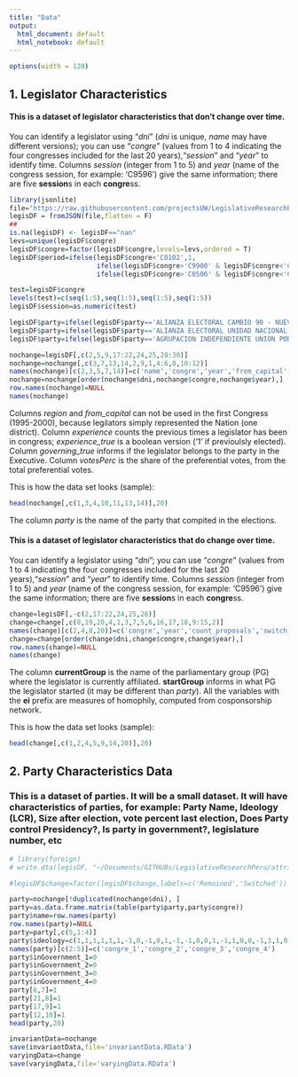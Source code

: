 ```yaml
---
title: "Data"
output:
  html_document: default
  html_notebook: default
---
```


```r
options(width = 120)
```
## 1. Legislator Characteristics

#### This is a dataset of legislator characteristics that don't change over time. 

You can identify a legislator using "*dni*" (*dni* is unique, *name* may have different versions); you can use "*congre*" (values from 1 to 4 indicating the four congresses included for the last 20 years),"*session*" and "*year*"  to identify time. Columns *session* (integer from 1 to 5) and *year* (name of the congress session, for example: 'C9596') give the same information; there are five **session**s in each **congre**ss. 

```r
library(jsonlite)
file="https://raw.githubusercontent.com/projectsUW/LegislativeResearchPeru/master/attributes/allAttributes.json?token=AQEW1nx3odgndtaJxXGfviScTlSW3UVrks5ZYVnzwA%3D%3D"
legisDF = fromJSON(file,flatten = F)
##
is.na(legisDF) <- legisDF=="nan"
levs=unique(legisDF$congre)
legisDF$congre=factor(legisDF$congre,levels=levs,ordered = T)
legisDF$period=ifelse(legisDF$congre<'C0102',1,
                      ifelse(legisDF$congre>'C9900' & legisDF$congre<'C0607',2,
                      ifelse(legisDF$congre>'C0506' & legisDF$congre<'C1112',3,4)))

test=legisDF$congre
levels(test)=c(seq(1:5),seq(1:5),seq(1:5),seq(1:5))
legisDF$session=as.numeric(test)

legisDF$party=ifelse(legisDF$party=='ALIANZA ELECTORAL CAMBIO 90 - NUEVA MAYORIA','CAMBIO 90 - NUEVA MAYORIA',legisDF$party)
legisDF$party=ifelse(legisDF$party=='ALIANZA ELECTORAL UNIDAD NACIONAL','UNIDAD NACIONAL',legisDF$party)
legisDF$party=ifelse(legisDF$party=='AGRUPACION INDEPENDIENTE UNION POR EL PERU - SOCIAL DEMOCRACIA','UNION POR EL PERU',legisDF$party)
```

```r
nochange=legisDF[,c(2,5,9,17:22,24,25,28:30)]
nochange=nochange[,c(3,7,13,14,2,9,1,4:6,8,10:12)]
names(nochange)[c(2,3,5,7,14)]=c('name','congre','year','from_capital','reelected_nextElection')
nochange=nochange[order(nochange$dni,nochange$congre,nochange$year),]
row.names(nochange)=NULL
names(nochange)
```
Columns *region* and *from_capital* can not be used in the first Congress (1995-2000), because legilators simply represented the Nation (one district).
Column *experience* counts the previous times a legislator has been in congress; *experience_true* is a boolean version ('1' if previoulsly elected).
Column *governing_true* informs if the legislator belongs to the party in the Executive.
Column *votesPerc* is the share of the preferential votes, from the total preferential votes.

This is how the data set looks (sample):
```r
head(nochange[,c(1,3,4,10,11,13,14)],20)
```

The column *party* is the name of the party that compited in the elections.

#### This is a dataset of legislator characteristics that do change over time.

You can identify a legislator using "*dni*"; you can use "*congre*" (values from 1 to 4 indicating the four congresses included for the last 20 years),"*session*" and "*year*"  to identify time. Columns *session* (integer from 1 to 5) and *year* (name of the congress session, for example: 'C9596') give the same information; there are five **session**s in each **congre**ss. 
```r
change=legisDF[,-c(2,17:22,24,25,28)]
change=change[,c(8,19,20,4,1,3,7,5,6,16,17,18,9:15,2)]
names(change)[c(2,4,8,20)]=c('congre','year','count_proposals','switch_nextYear')
change=change[order(change$dni,change$congre,change$year),]
row.names(change)=NULL
names(change)
```
The column **currentGroup** is the name of the parliamentary group (PG) where the legislator is currently affiliated. **startGroup** informs in what PG the legislator started (it may be different than *party*).
All the variables with the **ei** prefix are measures of homophily, computed from cosponsorship network.

This is how the data set looks (sample):
```r
head(change[,c(1,2,4,5,9,14,20)],20)
```


## 2. Party Characteristics Data

### This is a dataset of parties. It will be a small dataset. It will have characteristics of parties, for example: Party Name, Ideology (LCR), Size after election, vote percent last election, Does Party control Presidency?, Is party in government?, legislature number, etc

```r
# library(foreign)
# write.dta(legisDF, "~/Documents/GITHUBs/LegislativeResearchPeru/attributes/legisDFStata.dta")

#legisDF$change=factor(legisDF$change,labels=c('Remained','Switched'))
```

```r
party=nochange[!duplicated(nochange$dni), ]
party=as.data.frame.matrix(table(party$party,party$congre))
party$name=row.names(party)
row.names(party)=NULL
party=party[,c(5,1:4)]
party$ideology=c(1,1,1,1,1,1,-1,0,-1,0,1,-1,-1,0,0,1,-1,1,0,0,-1,1,1,0,1,-1)
names(party)[c(2:5)]=c('congre_1','congre_2','congre_3','congre_4')
party$inGovernment_1=0
party$inGovernment_2=0
party$inGovernment_3=0
party$inGovernment_4=0
party[6,7]=1
party[21,8]=1
party[17,9]=1
party[12,10]=1
head(party,20)
```

```r
invariantData=nochange
save(invariantData,file='invariantData.RData')
varyingData=change
save(varyingData,file='varyingData.RData')

```




